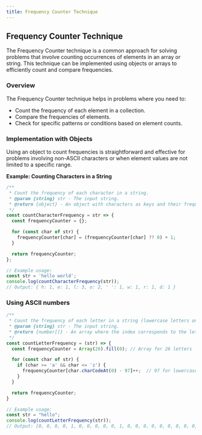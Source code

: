 ```yaml
---
title: Frequency Counter Technique
---
```


## Frequency Counter Technique

The Frequency Counter technique is a common approach for solving problems that involve counting occurrences of elements in an array or string. This technique can be implemented using objects or arrays to efficiently count and compare frequencies.

### Overview

The Frequency Counter technique helps in problems where you need to:

- Count the frequency of each element in a collection.
- Compare the frequencies of elements.
- Check for specific patterns or conditions based on element counts.

### Implementation with Objects

Using an object to count frequencies is straightforward and effective for problems involving non-ASCII characters or when element values are not limited to a specific range.

**Example: Counting Characters in a String**

```javascript
/**
 * Count the frequency of each character in a string.
 * @param {string} str - The input string.
 * @return {object} - An object with characters as keys and their frequencies as values.
 */
const countCharacterFrequency = str => {
  const frequencyCounter = {};

  for (const char of str) {
    frequencyCounter[char] = (frequencyCounter[char] ?? 0) + 1;
  }

  return frequencyCounter;
};

// Example usage:
const str = 'hello world';
console.log(countCharacterFrequency(str));
// Output: { h: 1, e: 1, l: 3, o: 2, ' ': 1, w: 1, r: 1, d: 1 }
```

### Using ASCII numbers

```JavaScript
/**
 * Count the frequency of each letter in a string (lowercase letters only).
 * @param {string} str - The input string.
 * @return {number[]} - An array where the index corresponds to the letter (0 = 'a', 1 = 'b', ..., 25 = 'z').
 */
const countLetterFrequency = (str) => {
  const frequencyCounter = Array(26).fill(0); // Array for 26 letters

  for (const char of str) {
    if (char >= 'a' && char <= 'z') {
      frequencyCounter[char.charCodeAt(0) - 97]++;  // 97 for lowercase, 65 for Uppercase
    }
  }

  return frequencyCounter;
}

// Example usage:
const str = "hello";
console.log(countLetterFrequency(str));
// Output: [0, 0, 0, 0, 1, 0, 0, 0, 0, 0, 1, 0, 0, 0, 0, 0, 0, 0, 0, 0, 1, 0, 1, 0, 0, 0]

```
